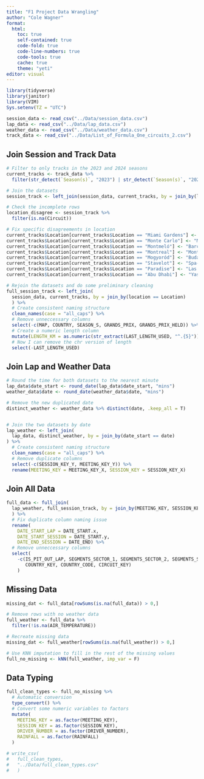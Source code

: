 ```yaml
---
title: "F1 Project Data Wrangling"
author: "Cole Wagner"
format:
  html:
    toc: true
    self-contained: true
    code-fold: true
    code-line-numbers: true
    code-tools: true
    cache: true
    theme: "yeti"
editor: visual
---
```


```r
library(tidyverse)
library(janitor)
library(VIM)
Sys.setenv(TZ = "UTC")

session_data <- read_csv("../Data/session_data.csv")
lap_data <- read_csv("../Data/lap_data.csv")
weather_data <- read_csv("../Data/weather_data.csv")
track_data <- read_csv("../Data/List_of_Formula_One_circuits_2.csv")
```

## Join Session and Track Data

```r
# Filter to only tracks in the 2023 and 2024 seasons
current_tracks <- track_data %>%
  filter(str_detect(`Season(s)`, "2023") | str_detect(`Season(s)`, "2024"))

# Join the datasets
session_track <- left_join(session_data, current_tracks, by = join_by(location == Location))

# Check the incomplete rows
location_disagree <- session_track %>%
  filter(is.na(Circuit))

# Fix specific disagreements in location
current_tracks$Location[current_tracks$Location == "Miami Gardens"] <- "Miami"
current_tracks$Location[current_tracks$Location == "Monte Carlo"] <- "Monaco"
current_tracks$Location[current_tracks$Location == "Montmeló"] <- "Barcelona"
current_tracks$Location[current_tracks$Location == "Montreal"] <- "Montréal"
current_tracks$Location[current_tracks$Location == "Mogyoród"] <- "Budapest"
current_tracks$Location[current_tracks$Location == "Stavelot"] <- "Spa-Francorchamps"
current_tracks$Location[current_tracks$Location == "Paradise"] <- "Las Vegas"
current_tracks$Location[current_tracks$Location == "Abu Dhabi"] <- "Yas Island"

# Rejoin the datasets and do some preliminary cleaning
full_session_track <- left_join(
  session_data, current_tracks, by = join_by(location == Location)
  ) %>%
  # Create consistent naming structure
  clean_names(case = "all_caps") %>%
  # Remove unneccessary columns
  select(-c(MAP, COUNTRY, SEASON_S, GRANDS_PRIX, GRANDS_PRIX_HELD)) %>%
  # Create a numeric length column
  mutate(LENGTH_KM = as.numeric(str_extract(LAST_LENGTH_USED, "^.{5}"))) %>%
  # Now I can remove the chr version of length
  select(-LAST_LENGTH_USED)
```

## Join Lap and Weather Data

```r
# Round the time for both datasets to the nearest minute
lap_data$date_start <- round_date(lap_data$date_start, "mins")
weather_data$date <- round_date(weather_data$date, "mins")

# Remove the new duplicated date
distinct_weather <- weather_data %>% distinct(date, .keep_all = T)


# Join the two datasets by date
lap_weather <- left_join(
  lap_data, distinct_weather, by = join_by(date_start == date)
) %>%
  # Create consistent naming structure
  clean_names(case = "all_caps") %>%
  # Remove duplicate columns
  select(-c(SESSION_KEY_Y, MEETING_KEY_Y)) %>%
  rename(MEETING_KEY = MEETING_KEY_X, SESSION_KEY = SESSION_KEY_X)
```

## Join All Data

```r
full_data <- full_join(
  lap_weather, full_session_track, by = join_by(MEETING_KEY, SESSION_KEY)
  ) %>%
  # Fix duplicate column naming issue
  rename(
    DATE_START_LAP = DATE_START.x,
    DATE_START_SESSION = DATE_START.y,
    DATE_END_SESSION = DATE_END) %>%
  # Remove unneccessary columns
  select(
    -c(IS_PIT_OUT_LAP, SEGMENTS_SECTOR_1, SEGMENTS_SECTOR_2, SEGMENTS_SECTOR_3,
       COUNTRY_KEY, COUNTRY_CODE, CIRCUIT_KEY)
    )

```

## Missing Data

```r
missing_dat <- full_data[rowSums(is.na(full_data)) > 0,]

# Remove rows with no weather data
full_weather <- full_data %>%
  filter(!is.na(AIR_TEMPERATURE))

# Recreate missing data
missing_dat <- full_weather[rowSums(is.na(full_weather)) > 0,]

# Use KNN imputation to fill in the rest of the missing values
full_no_missing <- kNN(full_weather, imp_var = F)

```

## Data Typing

```r
full_clean_types <- full_no_missing %>%
  # Automatic conversion
  type_convert() %>%
  # Convert some numeric variables to factors
  mutate(
    MEETING_KEY = as.factor(MEETING_KEY),
    SESSION_KEY = as.factor(SESSION_KEY),
    DRIVER_NUMBER = as.factor(DRIVER_NUMBER),
    RAINFALL = as.factor(RAINFALL)
  )

# write_csv(
#   full_clean_types,
#   "../Data/full_clean_types.csv"
#   )
```
